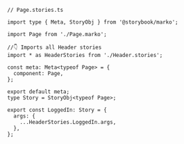 ```tsx
// Page.stories.ts

import type { Meta, StoryObj } from '@storybook/marko';

import Page from './Page.marko';

//👇 Imports all Header stories
import * as HeaderStories from './Header.stories';

const meta: Meta<typeof Page> = {
  component: Page,
};

export default meta;
type Story = StoryObj<typeof Page>;

export const LoggedIn: Story = {
  args: {
    ...HeaderStories.LoggedIn.args,
  },
};
```
